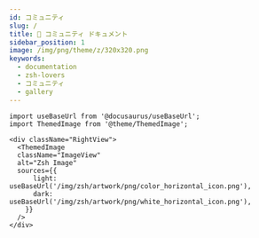 ```yaml
---
id: コミュニティ
slug: /
title: 👥 コミュニティ ドキュメント
sidebar_position: 1
image: /img/png/theme/z/320x320.png
keywords:
  - documentation
  - zsh-lovers
  - コミュニティ
  - gallery
---
```


<!-- @format -->

```mdx-code-block
import useBaseUrl from '@docusaurus/useBaseUrl';
import ThemedImage from '@theme/ThemedImage';

<div className="RightView">
  <ThemedImage
  className="ImageView"
  alt="Zsh Image"
  sources={{
      light: useBaseUrl('/img/zsh/artwork/png/color_horizontal_icon.png'),
      dark: useBaseUrl('/img/zsh/artwork/png/white_horizontal_icon.png'),
    }}
  />
</div>
```
